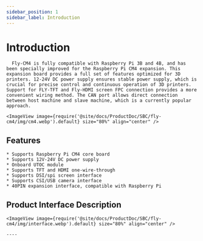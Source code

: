 ```yaml
---
sidebar_position: 1
sidebar_label: Introduction
---
```


# Introduction

      Fly-CM4 is fully compatible with Raspberry Pi 3B and 4B, and has been specially improved for the Raspberry Pi CM4 expansion. This expansion board provides a full set of features optimized for 3D printers. 12-24V DC power supply ensures stable power supply, which is crucial for precise control and continuous operation of 3D printers. Support for FLY-TFT and Fly-HDMI screen FPC connection provides a more convenient wiring method. The CAN port allows direct connection between host machine and slave machine, which is a currently popular approach.

    <ImageView image={require('@site/docs/ProductDoc/SBC/fly-cm4/img/cm4.webp').default} size="80%" align="center" />

## Features

    * Supports Raspberry Pi CM4 core board
    * Supports 12V-24V DC power supply
    * Onboard UTOC module
    * Supports TFT and HDMI one-wire-through
    * Supports DSI/spi screen interface
    * Supports CSI/USB camera interface
    * 40PIN expansion interface, compatible with Raspberry Pi

## Product Interface Description

    <ImageView image={require('@site/docs/ProductDoc/SBC/fly-cm4/img/interface.webp').default} size="80%" align="center" />

    ----